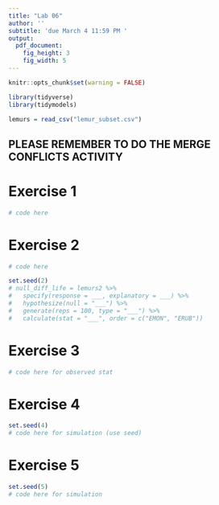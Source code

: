 ```yaml
---
title: "Lab 06"
author: ''
subtitle: 'due March 4 11:59 PM '
output: 
  pdf_document:
    fig_height: 3
    fig_width: 5
---
```


```r
knitr::opts_chunk$set(warning = FALSE)
```

```r
library(tidyverse)
library(tidymodels)
``` 

```r
lemurs = read_csv("lemur_subset.csv")
```

## PLEASE REMEMBER TO DO THE MERGE CONFLICTS ACTIVITY

# Exercise 1

```r
# code here
```

# Exercise 2

```r
# code here
```

```r
set.seed(2)
# null_diff_life = lemurs2 %>%
#   specify(response = ___, explanatory = ___) %>%
#   hypothesize(null = "___") %>%
#   generate(reps = 100, type = "___") %>%
#   calculate(stat = "___", order = c("EMON", "ERUB"))
```

# Exercise 3

```r
# code here for observed stat
```


# Exercise 4

```r
set.seed(4)
# code here for simulation (use seed)
```


# Exercise 5

```r
set.seed(5)
# code here for simulation
```
